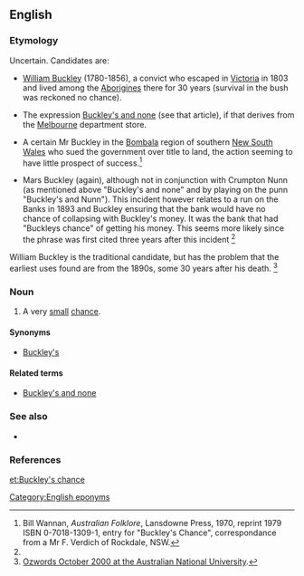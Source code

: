 ==English==

===Etymology===
Uncertain.  Candidates are:

* [[w:William Buckley (convict)|William Buckley]] (1780-1856), a convict who escaped in [[Victoria]] in 1803 and lived among the [[Aborigine]]s there for 30 years (survival in the bush was reckoned no chance).

* The expression [[Buckley's and none]] (see that article), if that derives from the [[Melbourne]] department store.

* A certain Mr Buckley in the [[w:Bombala|Bombala]] region of southern [[New South Wales]] who sued the government over title to land, the action seeming to have little prospect of success.<ref>Bill Wannan, ''Australian Folklore'', Lansdowne Press, 1970, reprint 1979 ISBN 0-7018-1309-1, entry for "Buckley's Chance", correspondance from a Mr F. Verdich of Rockdale, NSW.</ref>

* Mars Buckley (again), although not in conjunction with Crumpton Nunn (as mentioned above "Buckley's and none" and by playing on the punn "Buckley's and Nunn"). This incident however relates to a run on the Banks in 1893 and Buckley ensuring that the bank would have no chance of collapsing with Buckley's money. It was the bank that had "Buckleys chance" of getting his money. This seems more likely since the phrase was first cited three years after this incident <ref name="ozwords"/>

William Buckley is the traditional candidate, but has the problem that the earliest uses found are from the 1890s, some 30 years after his death. <ref name="ozwords">[http://www.anu.edu.au/andc/ozwords/Oct%202000/Buckley%27s.html Ozwords October 2000 at the Australian National University].</ref>

===Noun===
{{en-noun|sg=[[Buckley]]'s [[chance]]|-}}

# {{Australia|idiomatic|informal}} A very [[small]] [[chance]].

====Synonyms====
* [[Buckley's]]

====Related terms====
* [[Buckley's and none]]

===See also===
* {{pedia}}

===References===
<references/>

[[Category:English eponyms]]

[[et:Buckley's chance]]